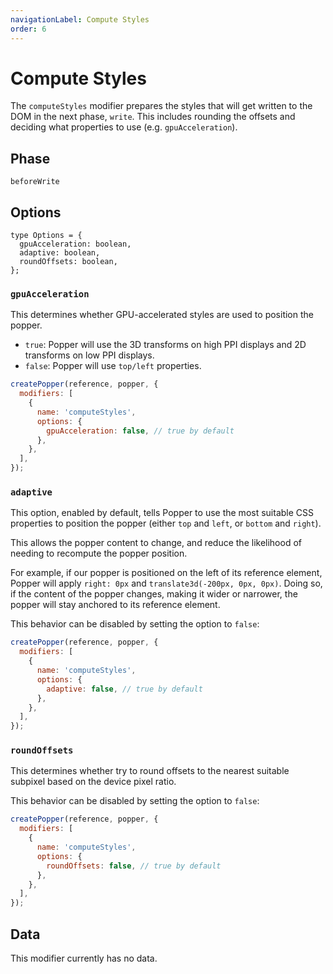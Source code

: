 ```yaml
---
navigationLabel: Compute Styles
order: 6
---
```


# Compute Styles

The `computeStyles` modifier prepares the styles that will get written to the
DOM in the next phase, `write`. This includes rounding the offsets and deciding
what properties to use (e.g. `gpuAcceleration`).

<x-ad />

## Phase

`beforeWrite`

## Options

```flow
type Options = {
  gpuAcceleration: boolean,
  adaptive: boolean,
  roundOffsets: boolean,
};
```

### `gpuAcceleration`

This determines whether GPU-accelerated styles are used to position the popper.

- `true`: Popper will use the 3D transforms on high PPI displays and 2D
  transforms on low PPI displays.
- `false`: Popper will use `top/left` properties.

```js
createPopper(reference, popper, {
  modifiers: [
    {
      name: 'computeStyles',
      options: {
        gpuAcceleration: false, // true by default
      },
    },
  ],
});
```

### `adaptive`

This option, enabled by default, tells Popper to use the most suitable CSS
properties to position the popper (either `top` and `left`, or `bottom` and
`right`).

This allows the popper content to change, and reduce the likelihood of needing
to recompute the popper position.

For example, if our popper is positioned on the left of its reference element,
Popper will apply `right: 0px` and `translate3d(-200px, 0px, 0px)`. Doing so, if
the content of the popper changes, making it wider or narrower, the popper will
stay anchored to its reference element.

This behavior can be disabled by setting the option to `false`:

```js
createPopper(reference, popper, {
  modifiers: [
    {
      name: 'computeStyles',
      options: {
        adaptive: false, // true by default
      },
    },
  ],
});
```

### `roundOffsets`

This determines whether try to round offsets to the nearest suitable subpixel
based on the device pixel ratio.

This behavior can be disabled by setting the option to `false`:

```js
createPopper(reference, popper, {
  modifiers: [
    {
      name: 'computeStyles',
      options: {
        roundOffsets: false, // true by default
      },
    },
  ],
});
```

## Data

This modifier currently has no data.
